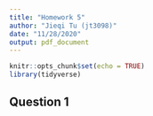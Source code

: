 ```yaml
---
title: "Homework 5"
author: "Jieqi Tu (jt3098)"
date: "11/28/2020"
output: pdf_document
---
```


```r
knitr::opts_chunk$set(echo = TRUE)
library(tidyverse)
```

## Question 1
